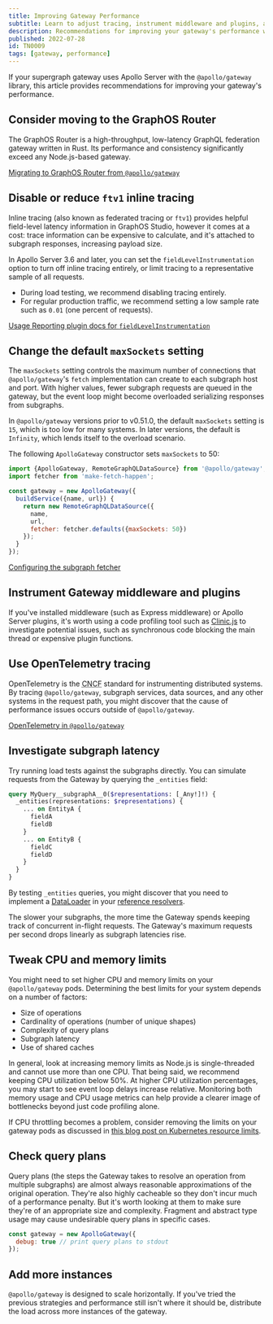 ```yaml
---
title: Improving Gateway Performance
subtitle: Learn to adjust tracing, instrument middleware and plugins, and more
description: Recommendations for improving your gateway's performance when using Apollo Server with the @apollo/gateway library.
published: 2022-07-28
id: TN0009
tags: [gateway, performance]
---
```


If your supergraph gateway uses Apollo Server with the `@apollo/gateway` library, this article provides recommendations for improving your gateway's performance.

## Consider moving to the GraphOS Router

The GraphOS Router is a high-throughput, low-latency GraphQL federation gateway written in Rust. Its performance and consistency significantly exceed any Node.js-based gateway.

[Migrating to GraphOS Router from `@apollo/gateway`](/router/migrating-from-gateway)

## Disable or reduce `ftv1` inline tracing

Inline tracing (also known as federated tracing or `ftv1`) provides helpful field-level latency information in GraphOS Studio, however it comes at a cost: trace information can be expensive to calculate, and it's attached to subgraph responses, increasing payload size.

In Apollo Server 3.6 and later, you can set the `fieldLevelInstrumentation` option to turn off inline tracing entirely, or limit tracing to a representative sample of all requests.

- During load testing, we recommend disabling tracing entirely.
- For regular production traffic, we recommend setting a low sample rate such as `0.01` (one percent of requests).

[Usage Reporting plugin docs for `fieldLevelInstrumentation`](/apollo-server/api/plugin/usage-reporting#fieldlevelinstrumentation)

## Change the default `maxSockets` setting

The `maxSockets` setting controls the maximum number of connections that `@apollo/gateway`'s `fetch` implementation can create to each subgraph host and port. With higher values, fewer subgraph requests are queued in the gateway, but the event loop might become overloaded serializing responses from subgraphs.

In `@apollo/gateway` versions prior to v0.51.0, the default `maxSockets` setting is `15`, which is too low for many systems. In later versions, the default is `Infinity`, which lends itself to the overload scenario.

The following `ApolloGateway` constructor sets `maxSockets` to 50:

```js
import {ApolloGateway, RemoteGraphQLDataSource} from '@apollo/gateway';
import fetcher from 'make-fetch-happen';

const gateway = new ApolloGateway({
  buildService({name, url}) {
    return new RemoteGraphQLDataSource({
      name,
      url,
      fetcher: fetcher.defaults({maxSockets: 50})
    });
  }
});
```

[Configuring the subgraph fetcher](/apollo-server/using-federation/api/apollo-gateway/#configuring-the-subgraph-fetcher)

## Instrument Gateway middleware and plugins

If you've installed middleware (such as Express middleware) or Apollo Server plugins, it's worth using a code profiling tool such as [Clinic.js](https://clinicjs.org/) to investigate potential issues, such as synchronous code blocking the main thread or expensive plugin functions.

## Use OpenTelemetry tracing

OpenTelemetry is the <abbr title="Cloud Native Computing Foundation">CNCF</abbr> standard for instrumenting distributed systems. By tracing `@apollo/gateway`, subgraph services, data sources, and any other systems in the request path, you might discover that the cause of performance issues occurs outside of `@apollo/gateway`.

[OpenTelemetry in `@apollo/gateway`](/federation/opentelemetry)

## Investigate subgraph latency

Try running load tests against the subgraphs directly. You can simulate requests from the Gateway by querying the `_entities` field:

```graphql
query MyQuery__subgraphA__0($representations: [_Any!]!) {
  _entities(representations: $representations) {
    ... on EntityA {
      fieldA
      fieldB
    }
    ... on EntityB {
      fieldC
      fieldD
    }
  }
}
```

By testing `_entities` queries, you might discover that you need to implement a [DataLoader](https://github.com/graphql/dataloader) in your [reference resolvers](/federation/entities#2-define-a-reference-resolver).

The slower your subgraphs, the more time the Gateway spends keeping track of concurrent in-flight requests. The Gateway's maximum requests per second drops linearly as subgraph latencies rise.

## Tweak CPU and memory limits

You might need to set higher CPU and memory limits on your `@apollo/gateway` pods. Determining the best limits for your system depends on a number of factors:

- Size of operations
- Cardinality of operations (number of unique shapes)
- Complexity of query plans
- Subgraph latency
- Use of shared caches

In general, look at increasing memory limits as Node.js is single-threaded and cannot use more than one CPU. That being said, we recommend keeping CPU utilization below 50%. At higher CPU utilization percentages, you may start to see event loop delays increase relative. Monitoring both memory usage and CPU usage metrics can help provide a clearer image of bottlenecks beyond just code profiling alone.

If CPU throttling becomes a problem, consider removing the limits on your gateway pods as discussed in [this blog post on Kubernetes resource limits](https://erickhun.com/posts/kubernetes-faster-services-no-cpu-limits/).

## Check query plans

Query plans (the steps the Gateway takes to resolve an operation from multiple subgraphs) are almost always reasonable approximations of the original operation. They're also highly cacheable so they don't incur much of a performance penalty. But it's worth looking at them to make sure they're of an appropriate size and complexity. Fragment and abstract type usage may cause undesirable query plans in specific cases.

```js
const gateway = new ApolloGateway({
  debug: true // print query plans to stdout
});
```

## Add more instances

`@apollo/gateway` is designed to scale horizontally. If you've tried the previous strategies and performance still isn't where it should be, distribute the load across more instances of the gateway.

